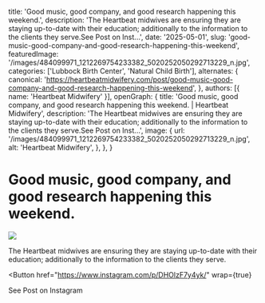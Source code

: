   title: 'Good music, good company, and good research happening this weekend.',
  description: 'The Heartbeat midwives are ensuring they are staying up-to-date with their education; additionally to the information to the clients they serve.See Post on Inst...',
  date: '2025-05-01',
  slug: 'good-music-good-company-and-good-research-happening-this-weekend',
  featuredImage: '/images/484099971_1212269754233382_5020252050292713229_n.jpg',
  categories: ['Lubbock Birth Center', 'Natural Child Birth'],
  alternates: {
    canonical: 'https://heartbeatmidwifery.com/post/good-music-good-company-and-good-research-happening-this-weekend',
  },
  authors: [{ name: 'Heartbeat Midwifery' }],
  openGraph: {
    title: 'Good music, good company, and good research happening this weekend. | Heartbeat Midwifery',
    description: 'The Heartbeat midwives are ensuring they are staying up-to-date with their education; additionally to the information to the clients they serve.See Post on Inst...',
    image: {
      url: '/images/484099971_1212269754233382_5020252050292713229_n.jpg',
      alt: 'Heartbeat Midwifery',
    },
  },
}


# Good music, good company, and good research happening this weekend.

<Image
  src="/images/484099971_1212269754233382_5020252050292713229_n.jpg"
  size="large"
  wrap={true}
/>

The Heartbeat midwives are ensuring they are staying up-to-date with their education; additionally to the information to the clients they serve.

<Button
  href="https://www.instagram.com/p/DHOlzF7y4yk/"
  wrap={true}
>
  See Post on Instagram
</Button>

